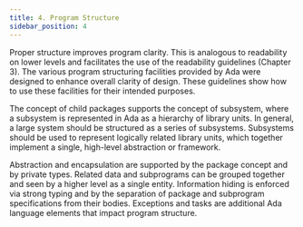 ```yaml
---
title: 4. Program Structure
sidebar_position: 4
---
```


Proper structure improves program clarity. This is analogous to
readability on lower levels and facilitates the use of the readability
guidelines (Chapter 3). The various program structuring facilities
provided by Ada were designed to enhance overall clarity of design.
These guidelines show how to use these facilities for their intended
purposes.

The concept of child packages supports the concept of subsystem, where a
subsystem is represented in Ada as a hierarchy of library units. In
general, a large system should be structured as a series of subsystems.
Subsystems should be used to represent logically related library units,
which together implement a single, high-level abstraction or framework.

Abstraction and encapsulation are supported by the package concept and
by private types. Related data and subprograms can be grouped together
and seen by a higher level as a single entity. Information hiding is
enforced via strong typing and by the separation of package and
subprogram specifications from their bodies. Exceptions and tasks are
additional Ada language elements that impact program structure.
